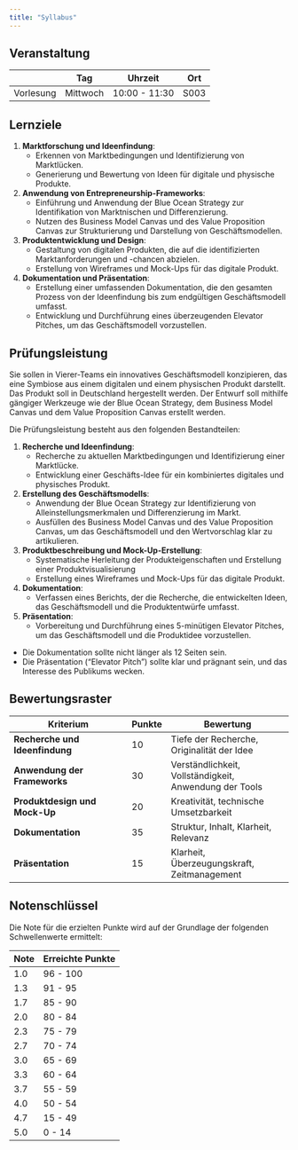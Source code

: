 ```yaml
---
title: "Syllabus"
---
```



## Veranstaltung

|           | Tag       | Uhrzeit              | Ort |
|-----------|-----------|-------------------|----------|
| Vorlesung   | Mittwoch    | 10:00  - 11:30  |  S003  |


## Lernziele


1. **Marktforschung und Ideenfindung**: 
   - Erkennen von Marktbedingungen und Identifizierung von Marktlücken.
   - Generierung und Bewertung von Ideen für digitale und physische Produkte.

2. **Anwendung von Entrepreneurship-Frameworks**:
   - Einführung und Anwendung der Blue Ocean Strategy zur Identifikation von Marktnischen und Differenzierung.
   - Nutzen des Business Model Canvas und des Value Proposition Canvas zur Strukturierung und Darstellung von Geschäftsmodellen.

3. **Produktentwicklung und Design**:
   - Gestaltung von digitalen Produkten, die auf die identifizierten Marktanforderungen und -chancen abzielen.
   - Erstellung von Wireframes und Mock-Ups für das digitale Produkt.

4. **Dokumentation und Präsentation**:
   - Erstellung einer umfassenden Dokumentation, die den gesamten Prozess von der Ideenfindung bis zum endgültigen Geschäftsmodell umfasst.
   - Entwicklung und Durchführung eines überzeugenden Elevator Pitches, um das Geschäftsmodell vorzustellen.




## Prüfungsleistung

Sie sollen in Vierer-Teams ein innovatives Geschäftsmodell konzipieren, das eine Symbiose aus einem digitalen und einem physischen Produkt darstellt. Das Produkt soll in Deutschland hergestellt werden. Der Entwurf soll mithilfe gängiger Werkzeuge wie der Blue Ocean Strategy, dem Business Model Canvas und dem Value Proposition Canvas erstellt werden.

Die Prüfungsleistung besteht aus den folgenden Bestandteilen:

1. **Recherche und Ideenfindung**:
   - Recherche zu aktuellen Marktbedingungen und Identifizierung einer Marktlücke.
   - Entwicklung einer Geschäfts-Idee für ein kombiniertes digitales und physisches Produkt.

2. **Erstellung des Geschäftsmodells**:
   - Anwendung der Blue Ocean Strategy zur Identifizierung von Alleinstellungsmerkmalen und Differenzierung im Markt.
   - Ausfüllen des Business Model Canvas und des Value Proposition Canvas, um das Geschäftsmodell und den Wertvorschlag klar zu artikulieren.

3. **Produktbeschreibung und Mock-Up-Erstellung**:
   - Systematische Herleitung der Produkteigenschaften und Erstellung einer Produktvisualisierung
   - Erstellung eines Wireframes und Mock-Ups für das digitale Produkt.

4. **Dokumentation**:
   - Verfassen eines Berichts, der die Recherche, die entwickelten Ideen, das Geschäftsmodell und die Produktentwürfe umfasst.

5. **Präsentation**:
   - Vorbereitung und Durchführung eines 5-minütigen Elevator Pitches, um das Geschäftsmodell und die Produktidee vorzustellen.
   

- Die Dokumentation sollte nicht länger als 12 Seiten sein.
- Die Präsentation ("Elevator Pitch") sollte klar und prägnant sein, und das Interesse des Publikums wecken.


## Bewertungsraster

| Kriterium                         | Punkte | Bewertung                          |
|-----------------------------------|--------|------------------------------------|
| **Recherche und Ideenfindung**    | 10     | Tiefe der Recherche, Originalität der Idee |
| **Anwendung der Frameworks**      | 30     | Verständlichkeit, Vollständigkeit, Anwendung der Tools |
| **Produktdesign und Mock-Up**     | 20     | Kreativität, technische Umsetzbarkeit |
| **Dokumentation**                 | 35     | Struktur, Inhalt, Klarheit, Relevanz |
| **Präsentation**                  | 15     | Klarheit, Überzeugungskraft, Zeitmanagement |



## Notenschlüssel

Die Note für die erzielten Punkte wird auf der Grundlage der folgenden Schwellenwerte ermittelt:


|  Note       | Erreichte Punkte |
|--------------|--------------------|
| 1.0           | 96 - 100          |
| 1.3           | 91 - 95           |
| 1.7           | 85 - 90           |
| 2.0           | 80 - 84           |
| 2.3           | 75 - 79           |
| 2.7           | 70 - 74           |
| 3.0           | 65 - 69           |
| 3.3           | 60 - 64           |
| 3.7           | 55 - 59           |
| 4.0            | 50 - 54          |
| 4.7           | 15 - 49           |
| 5.0            | 0 - 14           |


